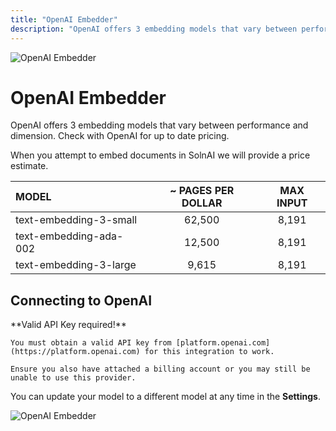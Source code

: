 ```yaml
---
title: "OpenAI Embedder"
description: "OpenAI offers 3 embedding models that vary between performance and dimension.."
---
```



<Image
  src="/images/SolnAI-setup/embedder-configuration/cloud/openai/header-image.png"
  height={1080}
  width={1920}
  quality={100}
  alt="OpenAI Embedder"
/>

# OpenAI Embedder

OpenAI offers 3 embedding models that vary between performance and dimension. Check with OpenAI for up to date pricing.

When you attempt to embed documents in SolnAI we will provide a price estimate.

| MODEL                  | ~ PAGES PER DOLLAR | MAX INPUT |
| :--------------------- | :----------------: | :-------: |
| text-embedding-3-small |       62,500       |   8,191   |
| text-embedding-ada-002 |       12,500       |   8,191   |
| text-embedding-3-large |       9,615        |   8,191   |

## Connecting to OpenAI

<Callout type="info" emoji="️💡">
  **Valid API Key required!**

    You must obtain a valid API key from [platform.openai.com](https://platform.openai.com) for this integration to work.

    Ensure you also have attached a billing account or you may still be unable to use this provider.

</Callout>

You can update your model to a different model at any time in the **Settings**.

<Image
  src="/images/SolnAI-setup/embedder-configuration/cloud/openai/openai-embedder.png"
  height={1080}
  width={1920}
  quality={100}
  alt="OpenAI Embedder"
/>
